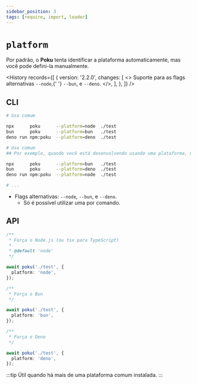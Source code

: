 ```yaml
---
sidebar_position: 3
tags: [require, import, loader]
---
```



# `platform`

Por padrão, o **Poku** tenta identificar a plataforma automaticamente, mas você pode defini-la manualmente.

<History
  records={[
    {
      version: '2.2.0',
      changes: [
        <>
          Suporte para as flags alternativas <code>--node</code>,{' '}
          <code>--bun</code>, e <code>--deno</code>.
        </>,
      ],
    },
  ]}
/>

## CLI

```bash
# Uso comum

npx      poku      --platform=node  ./test
bun      poku      --platform=bun   ./test
deno run npm:poku  --platform=deno  ./test
```

```bash
# Uso comum
## Por exemplo, quando você está desenvolvendo usando uma plataforma, mas mantém compatibilidade com outras.

npx      poku      --platform=bun   ./test
bun      poku      --platform=deno  ./test
deno run npm:poku  --platform=node  ./test

# ...
```

- Flags alternativas: `--node`, `--bun`, e `--deno`.
  - Só é possível utilizar uma por comando.

## API

```ts
/**
 * Força o Node.js (ou tsx para TypeScript)
 *
 * @default 'node'
 */

await poku('./test', {
  platform: 'node',
});
```

```ts
/**
 * Força o Bun
 */

await poku('./test', {
  platform: 'bun',
});
```

```ts
/**
 * Força o Deno
 */

await poku('./test', {
  platform: 'deno',
});
```

:::tip
Útil quando há mais de uma plataforma comum instalada.
:::
